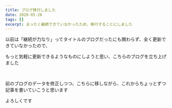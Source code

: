 ```yaml
---
title: ブログ移行しました
date: 2020-05-20
tags: []
excerpt: まったく継続できていなかったため、移行することにしました
---
```


以前は「継続が力なり」ってタイトルのブログだったにも関わらず、全く更新できていなかったので、

もっと気軽に更新できるようなものにしようと思い、こちらのブログを立ち上げました

<br />

前のブログのデータを修正しつつ、こちらに移しながら、これからちょっとずつ記事を書いていこうと思います

よろしくです
